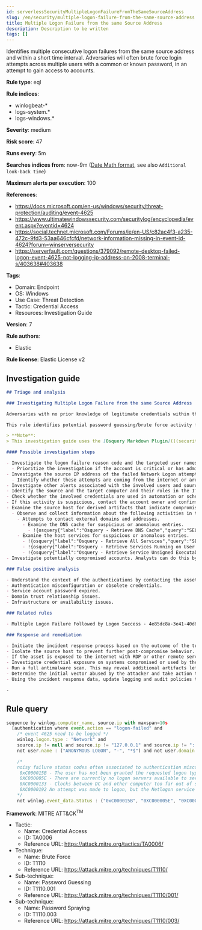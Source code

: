 ```yaml
---
id: serverlessSecurityMultipleLogonFailureFromTheSameSourceAddress
slug: /en/security/multiple-logon-failure-from-the-same-source-address
title: Multiple Logon Failure from the same Source Address
description: Description to be written
tags: []
---
```


<div id="multiple-logon-failure-from-the-same-source-address"></div>

Identifies multiple consecutive logon failures from the same source address and within a short time interval. Adversaries will often brute force login attempts across multiple users with a common or known password, in an attempt to gain access to accounts.

**Rule type**: eql

**Rule indices**:

* winlogbeat-*
* logs-system.*
* logs-windows.*

**Severity**: medium

**Risk score**: 47

**Runs every**: 5m

**Searches indices from**: now-9m ([Date Math format](((ref))/common-options.html#date-math), see also <DocLink id="serverlessSecurityRulesUiCreate" section="set-the-rules-schedule">`Additional look-back time`</DocLink>)

**Maximum alerts per execution**: 100

**References**:

* https://docs.microsoft.com/en-us/windows/security/threat-protection/auditing/event-4625
* https://www.ultimatewindowssecurity.com/securitylog/encyclopedia/event.aspx?eventid=4624
* https://social.technet.microsoft.com/Forums/ie/en-US/c82ac4f3-a235-472c-9fd3-53aa646cfcfd/network-information-missing-in-event-id-4624?forum=winserversecurity
* https://serverfault.com/questions/379092/remote-desktop-failed-logon-event-4625-not-logging-ip-address-on-2008-terminal-s/403638#403638

**Tags**:

* Domain: Endpoint
* OS: Windows
* Use Case: Threat Detection
* Tactic: Credential Access
* Resources: Investigation Guide

**Version**: 7

**Rule authors**:

* Elastic

**Rule license**: Elastic License v2

## Investigation guide

```markdown
## Triage and analysis

### Investigating Multiple Logon Failure from the same Source Address

Adversaries with no prior knowledge of legitimate credentials within the system or environment may guess passwords to attempt access to accounts. Without knowledge of the password for an account, an adversary may opt to guess the password using a repetitive or iterative mechanism systematically. More details can be found [here](https://attack.mitre.org/techniques/T1110/001/).

This rule identifies potential password guessing/brute force activity from a single address.

> **Note**:
> This investigation guide uses the [Osquery Markdown Plugin](((security-guide))/invest-guide-run-osquery.html) introduced in Elastic Stack version 8.5.0. Older Elastic Stack versions will display unrendered Markdown in this guide.

#### Possible investigation steps

- Investigate the logon failure reason code and the targeted user names.
  - Prioritize the investigation if the account is critical or has administrative privileges over the domain.
- Investigate the source IP address of the failed Network Logon attempts.
  - Identify whether these attempts are coming from the internet or are internal.
- Investigate other alerts associated with the involved users and source host during the past 48 hours.
- Identify the source and the target computer and their roles in the IT environment.
- Check whether the involved credentials are used in automation or scheduled tasks.
- If this activity is suspicious, contact the account owner and confirm whether they are aware of it.
- Examine the source host for derived artifacts that indicate compromise:
  - Observe and collect information about the following activities in the alert source host:
    - Attempts to contact external domains and addresses.
      - Examine the DNS cache for suspicious or anomalous entries.
        - !{osquery{"label":"Osquery - Retrieve DNS Cache","query":"SELECT * FROM dns_cache"}}
    - Examine the host services for suspicious or anomalous entries.
      - !{osquery{"label":"Osquery - Retrieve All Services","query":"SELECT description, display_name, name, path, pid, service_type, start_type, status, user_account FROM services"}}
      - !{osquery{"label":"Osquery - Retrieve Services Running on User Accounts","query":"SELECT description, display_name, name, path, pid, service_type, start_type, status, user_account FROM services WHERE\nNOT (user_account LIKE '%LocalSystem' OR user_account LIKE '%LocalService' OR user_account LIKE '%NetworkService' OR\nuser_account == null)\n"}}
      - !{osquery{"label":"Osquery - Retrieve Service Unsigned Executables with Virustotal Link","query":"SELECT concat('https://www.virustotal.com/gui/file/', sha1) AS VtLink, name, description, start_type, status, pid,\nservices.path FROM services JOIN authenticode ON services.path = authenticode.path OR services.module_path =\nauthenticode.path JOIN hash ON services.path = hash.path WHERE authenticode.result != 'trusted'\n"}}
- Investigate potentially compromised accounts. Analysts can do this by searching for login events (for example, 4624) to the host which is the source of this activity

### False positive analysis

- Understand the context of the authentications by contacting the asset owners. This activity can be related to a new or existing automation or business process that is in a failing state.
- Authentication misconfiguration or obsolete credentials.
- Service account password expired.
- Domain trust relationship issues.
- Infrastructure or availability issues.

### Related rules

- Multiple Logon Failure Followed by Logon Success - 4e85dc8a-3e41-40d8-bc28-91af7ac6cf60

### Response and remediation

- Initiate the incident response process based on the outcome of the triage.
- Isolate the source host to prevent further post-compromise behavior.
- If the asset is exposed to the internet with RDP or other remote services available, take the necessary measures to restrict access to the asset. If not possible, limit the access via the firewall to only the needed IP addresses. Also, ensure the system uses robust authentication mechanisms and is patched regularly.
- Investigate credential exposure on systems compromised or used by the attacker to ensure all compromised accounts are identified. Reset passwords for these accounts and other potentially compromised credentials, such as email, business systems, and web services.
- Run a full antimalware scan. This may reveal additional artifacts left in the system, persistence mechanisms, and malware components.
- Determine the initial vector abused by the attacker and take action to prevent reinfection through the same vector.
- Using the incident response data, update logging and audit policies to improve the mean time to detect (MTTD) and the mean time to respond (MTTR).

-
```

## Rule query

```js
sequence by winlog.computer_name, source.ip with maxspan=10s
  [authentication where event.action == "logon-failed" and
    /* event 4625 need to be logged */
    winlog.logon.type : "Network" and
    source.ip != null and source.ip != "127.0.0.1" and source.ip != "::1" and
    not user.name : ("ANONYMOUS LOGON", "-", "*$") and not user.domain == "NT AUTHORITY" and

    /*
    noisy failure status codes often associated to authentication misconfiguration :
     0xC000015B - The user has not been granted the requested logon type (also called the logon right) at this machine.
     0XC000005E	- There are currently no logon servers available to service the logon request.
     0XC0000133	- Clocks between DC and other computer too far out of sync.
     0XC0000192	An attempt was made to logon, but the Netlogon service was not started.
    */
    not winlog.event_data.Status : ("0xC000015B", "0XC000005E", "0XC0000133", "0XC0000192")] with runs=10

```

**Framework**: MITRE ATT&CK<sup>TM</sup>

* Tactic:
    * Name: Credential Access
    * ID: TA0006
    * Reference URL: https://attack.mitre.org/tactics/TA0006/
* Technique:
    * Name: Brute Force
    * ID: T1110
    * Reference URL: https://attack.mitre.org/techniques/T1110/
* Sub-technique:
    * Name: Password Guessing
    * ID: T1110.001
    * Reference URL: https://attack.mitre.org/techniques/T1110/001/
* Sub-technique:
    * Name: Password Spraying
    * ID: T1110.003
    * Reference URL: https://attack.mitre.org/techniques/T1110/003/

